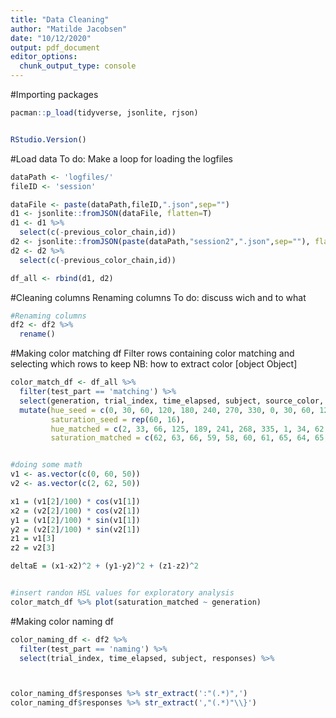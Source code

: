 ```yaml
---
title: "Data Cleaning"
author: "Matilde Jacobsen"
date: "10/12/2020"
output: pdf_document
editor_options: 
  chunk_output_type: console
---
```


#Importing packages

```r
pacman::p_load(tidyverse, jsonlite, rjson)


RStudio.Version()
```

#Load data
To do: Make a loop for loading the logfiles
```r
dataPath <- 'logfiles/'
fileID <- 'session'

dataFile <- paste(dataPath,fileID,".json",sep="")
d1 <- jsonlite::fromJSON(dataFile, flatten=T) 
d1 <- d1 %>% 
  select(c(-previous_color_chain,id))
d2 <- jsonlite::fromJSON(paste(dataPath,"session2",".json",sep=""), flatten=T) 
d2 <- d2 %>% 
  select(c(-previous_color_chain,id))

df_all <- rbind(d1, d2)

```

#Cleaning columns
Renaming columns
To do: discuss wich and to what

```r
#Renaming columns
df2 <- df2 %>% 
  rename()
```

#Making color matching df
Filter rows containing color matching and selecting which rows to keep
NB: how to extract color [object Object]

```r
color_match_df <- df_all %>% 
  filter(test_part == 'matching') %>% 
  select(generation, trial_index, time_elapsed, subject, source_color, color, duration) %>% 
  mutate(hue_seed = c(0, 30, 60, 120, 180, 240, 270, 330, 0, 30, 60, 120, 180, 240, 270, 330),
         saturation_seed = rep(60, 16),
         hue_matched = c(2, 33, 66, 125, 189, 241, 268, 335, 1, 34, 62, 126, 184, 245, 267, 338),
         saturation_matched = c(62, 63, 66, 59, 58, 60, 61, 65, 64, 65, 68, 61, 62, 64, 66, 67))


#doing some math
v1 <- as.vector(c(0, 60, 50))
v2 <- as.vector(c(2, 62, 50))

x1 = (v1[2]/100) * cos(v1[1])
x2 = (v2[2]/100) * cos(v2[1])
y1 = (v1[2]/100) * sin(v1[1])
y2 = (v2[2]/100) * sin(v2[1])
z1 = v1[3]
z2 = v2[3]

deltaE = (x1-x2)^2 + (y1-y2)^2 + (z1-z2)^2


#insert randon HSL values for exploratory analysis
color_match_df %>% plot(saturation_matched ~ generation)

```

#Making color naming df

```r
color_naming_df <- df2 %>% 
  filter(test_part == 'naming') %>% 
  select(trial_index, time_elapsed, subject, responses) %>% 



color_naming_df$responses %>% str_extract(':"(.*)",')
color_naming_df$responses %>% str_extract(',"(.*)"\\}')
  
```

